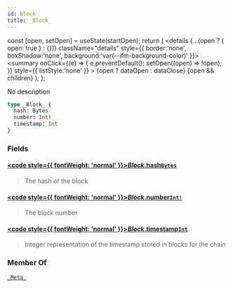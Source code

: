 ```yaml
---
id: block
title: _Block_
---
```









  const [open, setOpen] = useState(startOpen);
  return (
    <details {...(open ? { open: true } : {})} className="details" style={{ border:'none', boxShadow:'none', background:'var(--ifm-background-color)' }}>
      <summary
        onClick={(e) => {
          e.preventDefault();
          setOpen((open) => !open);
        }}
        style={{ listStyle:'none' }}
      >
      {open ? dataOpen : dataClose}
      </summary>
      {open && children}
    </details>
  );
};








No description


```graphql
type _Block_ {
  hash: Bytes
  number: Int!
  timestamp: Int
}
```




### Fields

#### [<code style={{ fontWeight: 'normal' }}>_Block_.<b>hash</b></code>](#)<Bullet />[`Bytes`](/docs/subgraph-generated/types/scalars/bytes)  
> 
> 
> The hash of the block
> 

#### [<code style={{ fontWeight: 'normal' }}>_Block_.<b>number</b></code>](#)<Bullet />[`Int!`](/docs/subgraph-generated/types/scalars/int)  
> 
> 
> The block number
> 

#### [<code style={{ fontWeight: 'normal' }}>_Block_.<b>timestamp</b></code>](#)<Bullet />[`Int`](/docs/subgraph-generated/types/scalars/int)  
> 
> 
> Integer representation of the timestamp stored in blocks for the chain
> 





### Member Of

[`_Meta_`](/docs/subgraph-generated/types/objects/meta)  <Badge class="badge badge--secondary" text="object"/>

